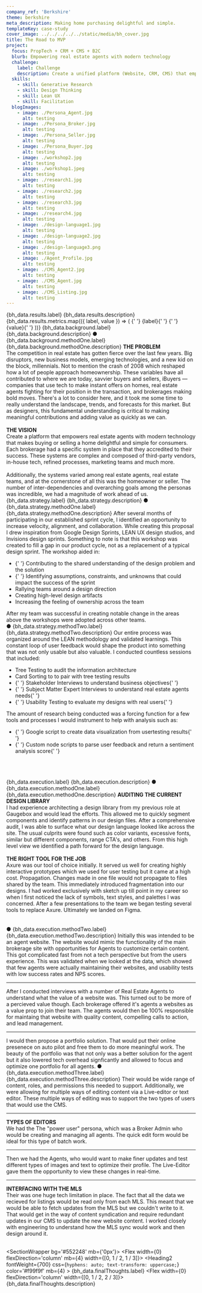 ```yaml
---
company_ref: 'Berkshire'
theme: berkshire
meta_description: Making home purchasing delightful and simple.
templateKey: case-study
cover_image: ../../../../../static/media/bh_cover.jpg
title: The Road to MVP
project:
  focus: PropTech + CRM + CMS + B2C
  blurb: Empowering real estate agents with modern technology
  challenge:
    label: Challenge
    description: Create a unified platform (Website, CRM, CMS) that empowers the 10,000+ real estate agents, across 43 brokerages, with the technology to better serve their clients.
  skills:
    - skill: Generative Research
    - skill: Design Thinking
    - skill: Lean UX
    - skill: Facilitation
  blogImages:
    - image: ./Persona_Agent.jpg
      alt: testing
    - image: ./Persona_Broker.jpg
      alt: testing
    - image: ./Persona_Seller.jpg
      alt: testing
    - image: ./Persona_Buyer.jpg
      alt: testing
    - image: ./workshop2.jpg
      alt: testing
    - image: ./workshop1.jpeg
      alt: testing
    - image: ./research1.jpg
      alt: testing
    - image: ./research2.jpg
      alt: testing
    - image: ./research3.jpg
      alt: testing
    - image: ./research4.jpg
      alt: testing
    - image: ./design-language1.jpg
      alt: testing
    - image: ./design-language2.jpg
      alt: testing
    - image: ./design-language3.png
      alt: testing
    - image: ./Agent_Profile.jpg
      alt: testing
    - image: ./CMS_Agent2.jpg
      alt: testing
    - image: ./CMS_Agent.jpg
      alt: testing
    - image: ./CMS_Listing.jpg
      alt: testing
---
```



<SectionWrapper>
  <SectionMax>
    <Flex mt={0} mb={5} flexDirection='column' width={0} flexWrap='wrap'>
      <Heading2
        mb={4}
        fontWeight={700}
        css={`
          hyphens: auto;
          text-transform: uppercase;
        `}
      >
        {bh_data.results.label}
      </Heading2>
      <Subtitle2 mb={4}>{bh_data.results.description}</Subtitle2>
    </Flex>
    <Flex flexDirection='row' width={0} flexWrap='wrap'>
      {bh_data.results.metrics.map(({ label, value }) => (
        <Flex
          flexDirection={['row', 'column']}
          justifyContent='space-between'
          alignItems={['center', 'flex-start']}
          width={[0, 1 / 3]}
          mb={7}
        >
          <Heading5
            width={[2 / 4, 0]}
            order={[1, 0]}
            mb={[0, 2]}
            px={[3, 0]}
            css={`
              hyphens: auto;
            `}
          >
            {' '}
            {label}{' '}
          </Heading5>
          <Heading1
            width={[1 / 4, 0]}
            order={[0, 1]}
            lineHeight={'100%'}
            fontSize={['42px', '96px']}
          >
            {' '}
            {value}{' '}
          </Heading1>
        </Flex>
      ))}
    </Flex>
  </SectionMax>
</SectionWrapper>

<SectionWrapper mb={0} pt={0}>
  <SectionMax>
    <Flex
      width={0}
      flexDirection='row'
      flexWrap='wrap'
      justifyContent='space-between'
      mb={6}
    >
      <Flex width={0} flexDirection='column' mb={4} width={[0, 1 / 2, 1 / 3]}>
        <Heading2
          fontWeight={700}
          css={`
            hyphens: auto;
            text-transform: uppercase;
          `}
          mb={4}
        >
          {bh_data.background.label}
        </Heading2>
      </Flex>
      <Flex width={0} flexDirection='column' width={[0, 1 / 2, 2 / 3]}>
        <Subtitle1 mt={2}>{bh_data.background.description}</Subtitle1>
      </Flex>
    </Flex>
    <Flex width='100%' flexDirection='column'>
      <Flex
        width='100%'
        flexWrap='wrap'
        flexDirection='row'
        pt={8}
        sx={{
          borderBottomWidth: '0px',
          borderTopWidth: '3px',
          borderLeftWidth: '0px',
          borderRightWidth: '0px',
          borderStyle: 'solid',
          borderColor: 'text'
        }}
      >
        <Flex width={0} mb={4} px={[0, 3]} flexDirection='column'>
          <Heading5 width={0} my={4}>
            ● {bh_data.background.methodOne.label}
          </Heading5>
          <Subtitle2>{bh_data.background.methodOne.description}</Subtitle2>
          <Body2
            width={0}
            my={6}
            sx={{
              columnCount: [0, 3],
              hr: {
                borderColor: 'transparent'
              }
            }}
          >
            <strong> THE PROBLEM </strong> <br />
            The competition in real estate has gotten fierce over the last few years.
            Big disruptors, new business models, emerging technologies, and a new
            kid on the block, millennials. Not to mention the crash of 2008 which
            reshaped how a lot of people approach homeownership. These variables
            have all contributed to where we are today, savvier buyers and sellers,
            iBuyers — companies that use tech to make instant offers on homes, real
            estate agents fighting for their position in the transaction, and brokerages
            making bold moves. There's a lot to consider here, and it took me some
            time to really understand the landscape, trends, and forecasts for this
            market. But as designers, this fundamental understanding is critical
            to making meaningful contributions and adding value as quickly as we
            can.
            <br />
            <br />
            <strong> THE VISION </strong> <br />
            <Box
              my={3}
              py={2}
              sx={{
                borderBottomWidth: '1px',
                borderTopWidth: '1px',
                borderLeftWidth: '0px',
                borderRightWidth: '0px',
                borderStyle: 'solid',
                borderColor: 'text'
              }}
            >
              <Body1 fontStyle={'italic'}>
                Create a platform that empowers real estate agents with modern
                technology that makes buying or selling a home delightful and
                simple for consumers.
              </Body1>
            </Box>
            Each brokerage had a specific system in place that they accredited
            to their success. These systems are complex and composed of
            third-party vendors, in-house tech, refined processes, marketing
            teams and much more.
            <br />
            <br />
            Additionally, the systems varied among real estate agents, real estate
            teams, and at the cornerstone of all this was the homeowner or seller.
            The number of inter-dependencies and overarching goals among the personas
            was incredible, we had a magnitude of work ahead of us.
            <br />
          </Body2>
        </Flex>
      </Flex>
    </Flex>
    <Flex flexDirection='row' width={0} flexWrap='wrap'>
      <Flex flexDirection='column' px={3} py={3} width={[0, 1 / 2]}>
        <PreviewCompatibleImage
          imageInfo={props.blogImages[0].image}
          width={1}
          zIndex={6}
        />
      </Flex>
      <Flex flexDirection='column' px={3} py={3} width={[0, 1 / 2]}>
        <PreviewCompatibleImage
          imageInfo={props.blogImages[1].image}
          width={1}
          zIndex={6}
        />
      </Flex>
      <Flex flexDirection='column' px={3} py={3} width={[0, 1 / 2]}>
        <PreviewCompatibleImage
          imageInfo={props.blogImages[2].image}
          width={1}
          zIndex={6}
        />
      </Flex>
      <Flex flexDirection='column' px={3} py={3} width={[0, 1 / 2]}>
        <PreviewCompatibleImage
          imageInfo={props.blogImages[3].image}
          width={1}
          zIndex={6}
        />
      </Flex>
    </Flex>
  </SectionMax>
</SectionWrapper>

<SectionWrapper mb={0} pt={0}>
  <SectionMax>
    <Flex
      width={0}
      flexDirection='row'
      flexWrap='wrap'
      justifyContent='space-between'
      mb={6}
    >
      <Flex width={0} flexDirection='column' mb={4} width={[0, 1 / 2, 1 / 3]}>
        <Heading2
          fontWeight={700}
          css={`
            hyphens: auto;
            text-transform: uppercase;
          `}
          mb={4}
        >
          {bh_data.strategy.label}
        </Heading2>
      </Flex>
      <Flex width={0} flexDirection='column' width={[0, 1 / 2, 2 / 3]}>
        <Subtitle1 mt={2}>{bh_data.strategy.description}</Subtitle1>
      </Flex>
    </Flex>
    <Flex width='100%' flexDirection='column'>
      <Flex
        width='100%'
        flexWrap='wrap'
        flexDirection='row'
        justifyContent='space-between'
        pt={8}
        sx={{
          borderBottomWidth: '0px',
          borderTopWidth: '3px',
          borderLeftWidth: '0px',
          borderRightWidth: '0px',
          borderStyle: 'solid',
          borderColor: 'text'
        }}
      >
        <Flex
          width={[0, 1 / 2, 1 / 3]}
          mb={4}
          px={[0, 3]}
          flexDirection='column'
        >
          <Heading5 width={0} my={4}>
            ● {bh_data.strategy.methodOne.label}
          </Heading5>
          <Subtitle2>{bh_data.strategy.methodOne.description}</Subtitle2>
          <Body2 width={0} mt={6}>
            After several months of participating in our established sprint
            cycle, I identified an opportunity to increase velocity, alignment,
            and collaboration. While creating this proposal I drew inspiration
            from Google Design Sprints, LEAN UX design studios, and Invisions
            design sprints. Something to note is that this workshop was created
            to fill a gap in our product cycle, not as a replacement of a
            typical design sprint. The workshop aided in:
            <ul>
              <li>
                {' '}
                Contributing to the shared understanding of the design problem
                and the solution
              </li>
              <li>
                {' '}
                Identifying assumptions, constraints, and unknowns that could
                impact the success of the sprint
              </li>
              <li> Rallying teams around a design direction</li>
              <li> Creating high-level design artifacts</li>
              <li> Increasing the feeling of ownership across the team</li>
            </ul>
            After my team was successful in creating notable change in the areas
            above the workshops were adopted across other teams.
          </Body2>
        </Flex>
        <Flex
          width={[0, 1 / 2, 1 / 2]}
          mb={4}
          px={[0, 3]}
          alignItems='center'
          flexDirection='column'
        >
          <PreviewCompatibleImage
            imageInfo={props.blogImages[4].image}
            width={1}
            zIndex={6}
          />
          <br />
          <PreviewCompatibleImage
            imageInfo={props.blogImages[5].image}
            width={1}
            zIndex={6}
          />
        </Flex>
      </Flex>
    </Flex>
    <Flex width='100%' flexDirection='column'>
      <Flex
        width='100%'
        flexWrap='wrap'
        flexDirection='row'
        justifyContent='space-between'
        pt={8}
        sx={{
          borderBottomWidth: '0px',
          borderTopWidth: '3px',
          borderLeftWidth: '0px',
          borderRightWidth: '0px',
          borderStyle: 'solid',
          borderColor: 'text'
        }}
      >
        <Flex
          width={[0, 1 / 2, 1 / 3]}
          mb={4}
          px={[0, 3]}
          flexDirection='column'
        >
          <Heading5 width={0} my={4}>
            ● {bh_data.strategy.methodTwo.label}
          </Heading5>
          <Subtitle2>{bh_data.strategy.methodTwo.description}</Subtitle2>
          <Body2 width={0} mt={6}>
            Our entire process was organized around the LEAN methodology and
            validated learnings. This constant loop of user feedback would shape
            the product into something that was not only usable but also
            valuable. I conducted countless sessions that included:
            <ul>
              <li> Tree Testing to audit the information architecture</li>
              <li> Card Sorting to to pair with tree testing results</li>
              <li>
                {' '}
                Stakeholder Interviews to understand business objectives{' '}
              </li>
              <li>
                {' '}
                Subject Matter Expert Interviews to understand real estate
                agents needs{' '}
              </li>
              <li>
                {' '}
                Usability Testing to evaluate my designs with real users{' '}
              </li>
            </ul>
            The amount of research being conducted was a forcing function for a
            few tools and processes I would instrument to help with analysis
            such as:
            <ul>
              <li>
                {' '}
                Google script to create data visualization from usertesting
                results{' '}
              </li>
              <li>
                {' '}
                Custom node scripts to parse user feedback and return a
                sentiment analysis score{' '}
              </li>
            </ul>
          </Body2>
        </Flex>
        <Flex
          width={[0, 1 / 2, 1 / 2]}
          mb={4}
          px={[0, 3]}
          alignItems='center'
          flexDirection='column'
        >
          <PreviewCompatibleImage
            imageInfo={props.blogImages[6].image}
            width={1}
            zIndex={6}
          />
          <br />
          <PreviewCompatibleImage
            imageInfo={props.blogImages[7].image}
            width={1}
            zIndex={6}
          />
          <br />
          <PreviewCompatibleImage
            imageInfo={props.blogImages[8].image}
            width={1}
            zIndex={6}
          />
          <br />
          <PreviewCompatibleImage
            imageInfo={props.blogImages[9].image}
            width={1}
            zIndex={6}
          />
        </Flex>
      </Flex>
    </Flex>
  </SectionMax>
</SectionWrapper>

<SectionWrapper mb={0} pt={0}>
  <SectionMax>
    <Flex
      width={0}
      flexDirection='row'
      flexWrap='wrap'
      justifyContent='space-between'
      mb={6}
    >
      <Flex width={0} flexDirection='column' mb={4} width={[0, 1 / 2, 1 / 3]}>
        <Heading2
          fontWeight={700}
          css={`
            hyphens: auto;
            text-transform: uppercase;
          `}
          mb={4}
        >
          {bh_data.execution.label}
        </Heading2>
      </Flex>
      <Flex width={0} flexDirection='column' width={[0, 1 / 2, 2 / 3]}>
        <Subtitle1 mt={2}>{bh_data.execution.description}</Subtitle1>
      </Flex>
    </Flex>
    <Flex width='100%' flexDirection='column'>
      <Flex
        width='100%'
        flexWrap='wrap'
        flexDirection='row'
        justifyContent='space-between'
        pt={8}
        sx={{
          borderBottomWidth: '0px',
          borderTopWidth: '3px',
          borderLeftWidth: '0px',
          borderRightWidth: '0px',
          borderStyle: 'solid',
          borderColor: 'text'
        }}
      >
        <Flex
          width={[0, 1 / 2, 1 / 3]}
          mb={4}
          px={[0, 3]}
          flexDirection='column'
        >
          <Heading5 width={0} my={4}>
            ● {bh_data.execution.methodOne.label}
          </Heading5>
          <Subtitle2>{bh_data.execution.methodOne.description}</Subtitle2>
          <Body2 width={0} mt={6}>
            <strong> AUDITING THE CURRENT DESIGN LIBRARY </strong>
            <br />
            I had experience architecting a design library from my previous role
            at Gaugebox and would lead the efforts. This allowed me to quickly
            segment components and identify patterns in our design files. After
            a comprehensive audit, I was able to surface what our design
            language looked like across the site. The usual culprits were found
            such as color variants, excessive fonts, similar but different
            components, range CTA's, and others. From this high level view we
            identified a path forward for the design language.
            <br />
            <br />
            <strong> THE RIGHT TOOL FOR THE JOB </strong>
            <br />
            Axure was our tool of choice initially. It served us well for creating
            highly interactive prototypes which we used for user testing but it came
            at a high cost. Propagation. Changes made in one file would not propagate
            to files shared by the team. This immediately introduced fragmentation
            into our designs. I had worked exclusively with sketch up till point
            in my career so when I first noticed the lack of symbols, text styles,
            and palettes I was concerned. After a few presentations to the team we
            began testing several tools to replace Axure. Ultimately we landed on
            Figma.
          </Body2>
        </Flex>
        <Flex
          width={[0, 1 / 2, 1 / 2]}
          mb={4}
          px={[0, 3]}
          alignItems='center'
          flexDirection='column'
        >
          <PreviewCompatibleImage
            imageInfo={props.blogImages[10].image}
            width={1}
            zIndex={6}
          />
          <br />
          <PreviewCompatibleImage
            imageInfo={props.blogImages[11].image}
            width={1}
            zIndex={6}
          />
          <br />
          <PreviewCompatibleImage
            imageInfo={props.blogImages[12].image}
            width={1}
            zIndex={6}
          />
          <br />
        </Flex>
      </Flex>
    </Flex>
    <Flex width='100%' flexDirection='column'>
      <Flex
        width='100%'
        flexWrap='wrap'
        flexDirection='row'
        py={8}
        sx={{
          borderBottomWidth: '0px',
          borderTopWidth: '3px',
          borderLeftWidth: '0px',
          borderRightWidth: '0px',
          borderStyle: 'solid',
          borderColor: 'text'
        }}
      >
        <Flex width={0} mb={4} px={[0, 3]} flexDirection='column'>
          <Heading5 width={0} my={4}>
            ● {bh_data.execution.methodTwo.label}
          </Heading5>
          <Subtitle2>{bh_data.execution.methodTwo.description}</Subtitle2>
          <Body2
            width={0}
            my={6}
            sx={{
              columnCount: [0, 3],
              hr: {
                borderColor: 'transparent'
              }
            }}
          >
            Initially this was intended to be an agent website. The website
            would mimic the functionality of the main brokerage site with
            opportunities for Agents to customize certain content. This got
            complicated fast from not a tech perspective but from the users
            experience. This was validated when we looked at the data, which
            showed that few agents were actually maintaining their websites, and
            usability tests with low success rates and NPS scores.
            <hr />
            After I conducted interviews with a number of Real Estate Agents to
            understand what the value of a website was. This turned out to be
            more of a percieved value though. Each brokerage offered it's agents
            a websites as a value prop to join their team. The agents would then
            be 100% responsible for maintaing that website with quality content,
            compelling calls to action, and lead management.
            <hr />I would then propose a portfolio solution. That would put their
            online presenece on auto pilot and free them to do more meaningful work.
            The beauty of the portfolio was that not only was a better solution for
            the agent but it also lowered tech overhead signficantly and allowed
            to focus and optimize one portfolio for all agents.
          </Body2>
        </Flex>
        <Flex
          px={3}
          width={0}
          flexDirection='column'
          alignItems='center'
          justifyContent='center'
        >
          <PreviewCompatibleImage
            imageInfo={props.blogImages[13].image}
            width={1}
            zIndex={6}
          />
        </Flex>
      </Flex>
    </Flex>
    <Flex width='100%' flexDirection='column'>
      <Flex
        width='100%'
        flexWrap='wrap'
        flexDirection='row'
        py={8}
        sx={{
          borderBottomWidth: '0px',
          borderTopWidth: '3px',
          borderLeftWidth: '0px',
          borderRightWidth: '0px',
          borderStyle: 'solid',
          borderColor: 'text'
        }}
      >
        <Flex width={0} mb={4} px={[0, 3]} flexDirection='column'>
          <Heading5 width={0} my={4}>
            ● {bh_data.execution.methodThree.label}
          </Heading5>
          <Subtitle2>{bh_data.execution.methodThree.description}</Subtitle2>
          <Body2
            width={0}
            my={6}
            sx={{
              columnCount: [0, 3],
              hr: {
                borderColor: 'transparent'
              }
            }}
          >
            Their would be wide range of content, roles, and permissions this
            needed to support. Additionally, we were allowing for multiple ways
            of editing content via a Live-editor or text editor. These multiple
            ways of editing was to support the two types of users that would use
            the CMS.
            <hr />
            <strong> TYPES OF EDITORS </strong> <br />
            We had the The "power user" persona, which was a Broker Admin who would
            be creating and managing all agents. The quick edit form would be ideal
            for this type of batch work.
            <hr />
            Then we had the Agents, who would want to make finer updates and test
            different types of images and text to optimize their profile. The Live-Editor
            gave them the opportunity to view these changes in real-time.
            <hr />
            <strong> INTERFACING WITH THE MLS </strong> <br />
            Their was one huge tech limitation in place. The fact that all the
            data we recieved for listings would be read only from each MLS. This
            meant that we would be able to fetch updates from the MLS but we
            couldn't write to it. That would get in the way of content
            syndication and require redundant updates in our CMS to update the
            new website content. I worked closely with engineering to understand
            how the MLS sync would work and then design around it.
          </Body2>
        </Flex>
        <Flex
          px={3}
          width={0}
          flexDirection='column'
          alignItems='center'
          justifyContent='center'
        >
          <PreviewCompatibleImage
            imageInfo={props.blogImages[14].image}
            width={1}
            zIndex={6}
          />
          <br />
          <PreviewCompatibleImage
            imageInfo={props.blogImages[15].image}
            width={1}
            zIndex={6}
          />
          <br />
          <PreviewCompatibleImage
            imageInfo={props.blogImages[16].image}
            width={1}
            zIndex={6}
          />
        </Flex>
      </Flex>
    </Flex>
  </SectionMax>
</SectionWrapper>

<SectionWrapper bg='#552248' mb={'0px'}>
  <SectionMax py={9}>
    <Flex
      width={0}
      flexDirection='row'
      flexWrap='wrap'
      justifyContent='space-between'
    >
      <Flex width={0} flexDirection='column' mb={4} width={[0, 1 / 2, 1 / 3]}>
        <Heading2
          fontWeight={700}
          css={`
            hyphens: auto;
            text-transform: uppercase;
          `}
          color='#f99f9f'
          mb={4}
        >
          {bh_data.finalThoughts.label}
        </Heading2>
      </Flex>
      <Flex width={0} flexDirection='column' width={[0, 1 / 2, 2 / 3]}>
        <Subtitle1 color='#f99f9f' mt={2}>
          {bh_data.finalThoughts.description}
        </Subtitle1>
      </Flex>
    </Flex>
  </SectionMax>
</SectionWrapper>
